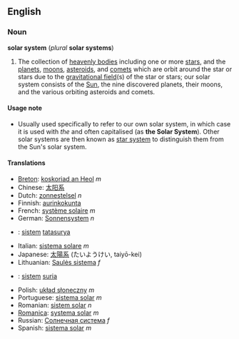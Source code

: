 ==English==
===Noun===
'''solar system''' (''plural'' '''solar systems''')

#The collection of [[heavenly bodies]] including one or more [[star]]s, and the [[planet]]s, [[moon]]s, [[asteroid]]s, and [[comet]]s which are orbit around the star or stars due to the [[gravitational field]](s) of the star or stars; our solar system consists of the [[Sun]], the nine discovered planets, their moons, and the various orbiting asteroids and comets.

====Usage note====
*Usually used specifically to refer to our own solar system, in which case it is used with ''the'' and often capitalised (as '''the Solar System''').  Other solar systems are then known as [[star system]] to distinguish them from the Sun's solar system.

==== Translations ====
*[[Breton]]: [[koskoriad an Heol]] ''m''
*Chinese: [[太阳系]]
*Dutch: [[zonnestelsel]] ''n''
*Finnish: [[aurinkokunta]]
*French: [[système solaire]] ''m''
*German: [[Sonnensystem]] ''n''
*{{id}}: [[sistem]] [[tatasurya]]
*Italian: [[sistema solare]] ''m''
*Japanese: [[太陽系]] (たいようけい, taiyō-kei)
*Lithuanian: [[Saulės sistema]] ''f''
*{{ms}}: [[sistem]] [[suria]]
*Polish: [[układ słoneczny]] ''m''
*Portuguese: [[sistema solar]] ''m''
*Romanian: [[sistem solar]] ''n''
*[[Romanica]]: [[systema solar]] ''m''
*Russian: [[Солнечная система]] ''f''
*Spanish: [[sistema solar]] ''m''